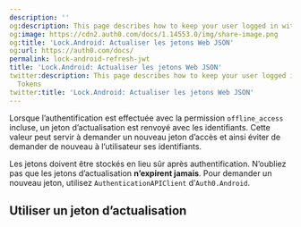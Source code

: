 ```yaml
---
description: ''
og:description: This page describes how to keep your user logged in with Refresh Tokens
og:image: https://cdn2.auth0.com/docs/1.14553.0/img/share-image.png
og:title: 'Lock.Android: Actualiser les jetons Web JSON'
og:url: https://auth0.com/docs/
permalink: lock-android-refresh-jwt
title: 'Lock.Android: Actualiser les jetons Web JSON'
twitter:description: This page describes how to keep your user logged in with Refresh
  Tokens
twitter:title: 'Lock.Android: Actualiser les jetons Web JSON'
---
```


Lorsque l’authentification est effectuée avec la permission `offline_access` incluse, un jeton d’actualisation est renvoyé avec les identifiants. Cette valeur peut servir à demander un nouveau jeton d’accès et ainsi éviter de demander de nouveau à l’utilisateur ses identifiants.

Les jetons doivent être stockés en lieu sûr après authentification. N’oubliez pas que les jetons d’actualisation **n’expirent jamais**. Pour demander un nouveau jeton, utilisez `AuthenticationAPIClient` d’`Auth0.Android`.

## Utiliser un jeton d’actualisation